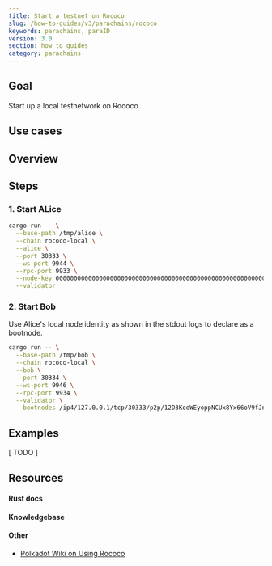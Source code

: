 ```yaml
---
title: Start a testnet on Rococo
slug: /how-to-guides/v3/parachains/rococo
keywords: parachains, paraID
version: 3.0
section: how to guides
category: parachains
---
```


## Goal

Start up a local testnetwork on Rococo.

## Use cases

## Overview

## Steps

### 1. Start ALice

```bash
cargo run -- \
  --base-path /tmp/alice \
  --chain rococo-local \
  --alice \
  --port 30333 \
  --ws-port 9944 \
  --rpc-port 9933 \
  --node-key 0000000000000000000000000000000000000000000000000000000000000001 \
  --validator
```

### 2. Start Bob

Use Alice's local node identity as shown in the stdout logs to declare as a bootnode.

```bash
cargo run -- \
  --base-path /tmp/bob \
  --chain rococo-local \
  --bob \
  --port 30334 \
  --ws-port 9946 \
  --rpc-port 9934 \
  --validator \
  --bootnodes /ip4/127.0.0.1/tcp/30333/p2p/12D3KooWEyoppNCUx8Yx66oV9fJnriXwCcXwDDUA2kj6vnc6iDEp
```

## Examples

[ TODO ]

## Resources

#### Rust docs

#### Knowledgebase

#### Other

- [Polkadot Wiki on Using Rococo](https://wiki.polkadot.network/docs/build-pdk#testing-a-parachain-rococo-testnet)
